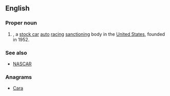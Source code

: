 ==English==
{{wikipedia|Automobile Racing Club of America}}

===Proper noun===
{{en-proper noun}}

# {{context|US|sports|lang=en}} {{acronym of|[[automobile|Automobile]] [[racing|Racing]] [[club|Club]] of [[America]]|dot=|lang=en}}, a [[stock car]] [[auto]] [[racing]] [[sanction]]ing body in the [[United States]], founded in 1952.

===See also===
* [[NASCAR]]

===Anagrams===
* [[Cara#English|Cara]]